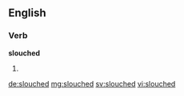 ==English==

===Verb===
'''slouched'''

# {{past of|slouch}}

[[de:slouched]]
[[mg:slouched]]
[[sv:slouched]]
[[vi:slouched]]